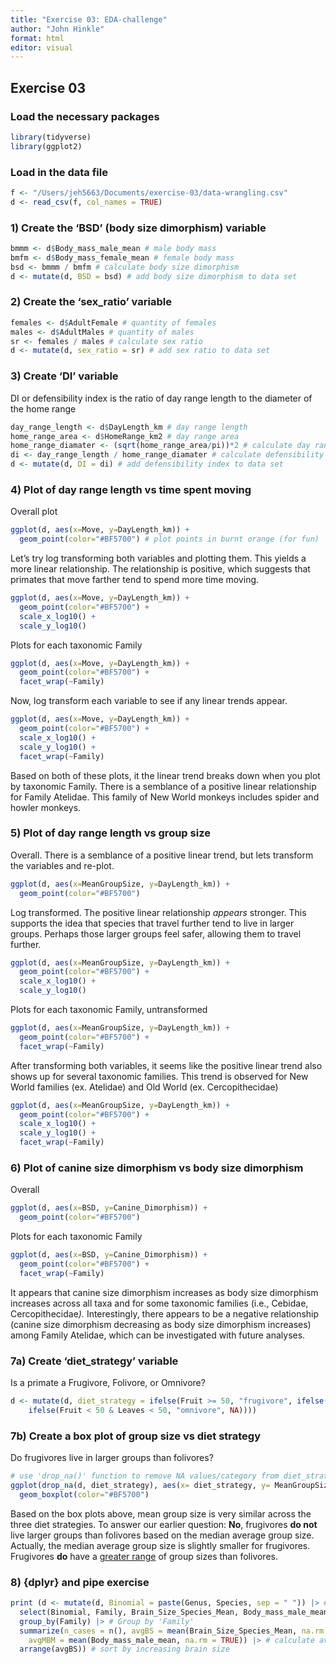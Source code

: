 ```yaml
---
title: "Exercise 03: EDA-challenge"
author: "John Hinkle"
format: html
editor: visual
---
```


## Exercise 03

### Load the necessary packages

```r
library(tidyverse)
library(ggplot2)
```

### Load in the data file

```r
f <- "/Users/jeh5663/Documents/exercise-03/data-wrangling.csv"
d <- read_csv(f, col_names = TRUE)
```

### 1) Create the 'BSD' (body size dimorphism) variable

```r
bmmm <- d$Body_mass_male_mean # male body mass
bmfm <- d$Body_mass_female_mean # female body mass
bsd <- bmmm / bmfm # calculate body size dimorphism
d <- mutate(d, BSD = bsd) # add body size dimorphism to data set
```

### 2) Create the 'sex_ratio' variable

```r
females <- d$AdultFemale # quantity of females
males <- d$AdultMales # quantity of males
sr <- females / males # calculate sex ratio
d <- mutate(d, sex_ratio = sr) # add sex ratio to data set
```

### 3) Create 'DI' variable

DI or defensibility index is the ratio of day range length to the diameter of the home range

```r
day_range_length <- d$DayLength_km # day range length
home_range_area <- d$HomeRange_km2 # day range area
home_range_diamater <- (sqrt(home_range_area/pi))*2 # calculate day range diameter
di <- day_range_length / home_range_diamater # calculate defensibility index
d <- mutate(d, DI = di) # add defensibility index to data set
```

### 4) Plot of day range length vs time spent moving

Overall plot

```r
ggplot(d, aes(x=Move, y=DayLength_km)) + 
  geom_point(color="#BF5700") # plot points in burnt orange (for fun)
```

Let's try log transforming both variables and plotting them. This yields a more linear relationship. The relationship is positive, which suggests that primates that move farther tend to spend more time moving.

```r
ggplot(d, aes(x=Move, y=DayLength_km)) + 
  geom_point(color="#BF5700") +
  scale_x_log10() +
  scale_y_log10()
```

Plots for each taxonomic Family

```r
ggplot(d, aes(x=Move, y=DayLength_km)) + 
  geom_point(color="#BF5700") +
  facet_wrap(~Family)
```

Now, log transform each variable to see if any linear trends appear.

```r
ggplot(d, aes(x=Move, y=DayLength_km)) + 
  geom_point(color="#BF5700") +
  scale_x_log10() +
  scale_y_log10() +
  facet_wrap(~Family)
```

Based on both of these plots, it the linear trend breaks down when you plot by taxonomic Family. There is a semblance of a positive linear relationship for Family Atelidae. This family of New World monkeys includes spider and howler monkeys.

### 5) Plot of day range length vs group size

Overall. There is a semblance of a positive linear trend, but lets transform the variables and re-plot.

```r
ggplot(d, aes(x=MeanGroupSize, y=DayLength_km)) + 
  geom_point(color="#BF5700")
```

Log transformed. The positive linear relationship *appears* stronger. This supports the idea that species that travel further tend to live in larger groups. Perhaps those larger groups feel safer, allowing them to travel further.

```r
ggplot(d, aes(x=MeanGroupSize, y=DayLength_km)) + 
  geom_point(color="#BF5700") +
  scale_x_log10() +
  scale_y_log10()
```

Plots for each taxonomic Family, untransformed

```r
ggplot(d, aes(x=MeanGroupSize, y=DayLength_km)) + 
  geom_point(color="#BF5700") +
  facet_wrap(~Family)
```

After transforming both variables, it seems like the positive linear trend also shows up for several taxonomic families. This trend is observed for New World families (ex. Atelidae) and Old World (ex. Cercopithecidae)

```r
ggplot(d, aes(x=MeanGroupSize, y=DayLength_km)) + 
  geom_point(color="#BF5700") +
  scale_x_log10() +
  scale_y_log10() +
  facet_wrap(~Family)
```

### 6) Plot of canine size dimorphism vs body size dimorphism

Overall

```r
ggplot(d, aes(x=BSD, y=Canine_Dimorphism)) + 
  geom_point(color="#BF5700")
```

Plots for each taxonomic Family

```r
ggplot(d, aes(x=BSD, y=Canine_Dimorphism)) + 
  geom_point(color="#BF5700") +
  facet_wrap(~Family)
```

It appears that canine size dimorphism increases as body size dimorphism increases across all taxa and for some taxonomic families (i.e., Cebidae, Cercopithecidae*).* Interestingly, there appears to be a negative relationship (canine size dimorphism decreasing as body size dimorphism increases) among Family Atelidae, which can be investigated with future analyses.

### 7a) Create 'diet_strategy' variable

Is a primate a Frugivore, Folivore, or Omnivore?

```r
d <- mutate(d, diet_strategy = ifelse(Fruit >= 50, "frugivore", ifelse(Leaves >= 50, "folivore",
    ifelse(Fruit < 50 & Leaves < 50, "omnivore", NA))))
```

### 7b) Create a box plot of group size vs diet strategy

Do frugivores live in larger groups than folivores?

```r
# use 'drop_na()' function to remove NA values/category from diet_strategy
ggplot(drop_na(d, diet_strategy), aes(x= diet_strategy, y= MeanGroupSize)) +
  geom_boxplot(color="#BF5700")
```

Based on the box plots above, mean group size is very similar across the three diet strategies. To answer our earlier question: **No**, frugivores **do not** live larger groups than folivores based on the median average group size. Actually, the median average group size is slightly smaller for frugivores. Frugivores **do** have a [greater range]{.underline} of group sizes than folivores.

### 8) {dplyr} and pipe exercise

```r
print (d <- mutate(d, Binomial = paste(Genus, Species, sep = " ")) |> # create 'Binomial' variable and add to df
  select(Binomial, Family, Brain_Size_Species_Mean, Body_mass_male_mean) |> # trim df
  group_by(Family) |> # Group by 'Family'
  summarize(n_cases = n(), avgBS = mean(Brain_Size_Species_Mean, na.rm = TRUE),
    avgMBM = mean(Body_mass_male_mean, na.rm = TRUE)) |> # calculate average brain size and average male body mass
  arrange(avgBS)) # sort by increasing brain size
```
